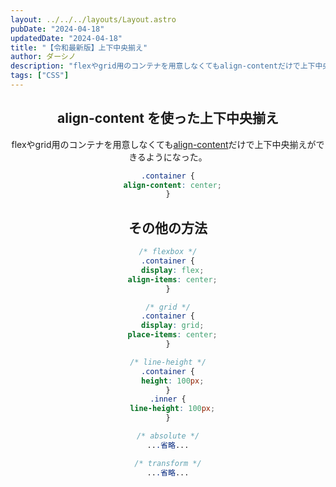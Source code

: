 ```yaml
---
layout: ../../../layouts/Layout.astro
pubDate: "2024-04-18"
updatedDate: "2024-04-18"
title: "【令和最新版】上下中央揃え"
author: ダーシノ
description: "flexやgrid用のコンテナを用意しなくてもalign-contentだけで上下中央揃えができるようになった。"
tags: ["CSS"]
---
```



<Header {...frontmatter} />

## align-content を使った上下中央揃え

flexやgrid用のコンテナを用意しなくても[align-content](https://developer.mozilla.org/ja/docs/Web/CSS/align-content)だけで上下中央揃えができるようになった。

```css
.container {
  align-content: center;
}
```

## その他の方法

```css
/* flexbox */
.container {
  display: flex;
  align-items: center;
}

/* grid */
.container {
  display: grid;
  place-items: center;
}

/* line-height */
.container {
  height: 100px;
}
.inner {
  line-height: 100px;
}

/* absolute */
...省略...

/* transform */
...省略...
```
